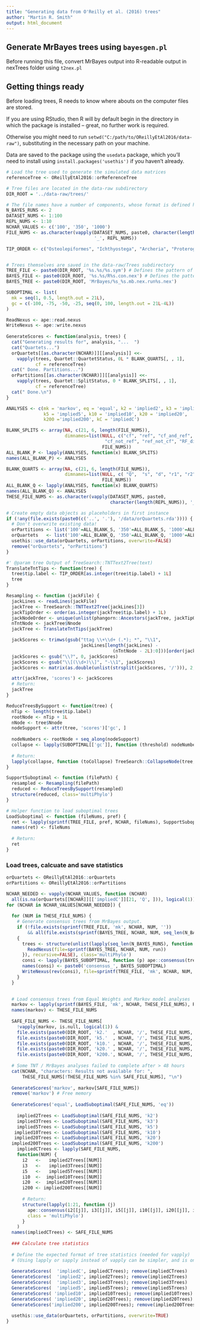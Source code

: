 ```yaml
---
title: "Generating data from O'Reilly et al. (2016) trees"
author: "Martin R. Smith"
output: html_document
--- 
```


## Generate MrBayes trees using `bayesgen.pl`

Before running this file, convert MrBayes output into R-readable output in 
nexTrees folder using `t2nex.pl`

## Getting things ready

Before loading trees, R needs to know where abouts on the computer files are stored.

If you are using RStudio, then R will by default begin in the directory
in which the package is installed -- great, no further work is required.

Otherwise you might need to run `setwd("C:/path/to/OReillyEtAl2016/data-raw")`,
substituting in the necessary path on your machine.

Data are saved to the package using the `usedata` package, which you'll need to
install using `install.packages('usethis')` if you haven't already.

```R
# Load the tree used to generate the simulated data matrices
referenceTree <- OReillyEtAl2016::orReferenceTree

# Tree files are located in the data-raw subdirectory
DIR_ROOT = '../data-raw/trees/'

# The file names have a number of components, whose format is defined here:
N_BAYES_RUNS <- 2
DATASET_NUMS <- 1:100
REPL_NUMS <- 1:10
NCHAR_VALUES <- c('100', '350', '1000')
FILE_NUMS <- as.character(vapply(DATASET_NUMS, paste0, character(length(REPL_NUMS)),
                                 '_', REPL_NUMS))

TIP_ORDER <- c("Osteolepiformes", "Ichthyostega", "Archeria", "Proterogyrinus", "Ariekanerpeton", "Seymouria", "Kotlassia", "Nectridea", "Utaherpeton", "Asaphestera", "Lysorophia", "Cardiocephalus", "Brachystelechidae", "Rhynchonkos", "Pantylus", "Microbrachis", "Adelogyrinidae", "Caeciliidae", "Typhlonectidae", "Ichthyophiidae", "Rhinatrematidae", "Eocaecilia", "Rhyacotritonidae", "Plethodontinae", "Bolitoglossinae", "Spelerpinae", "Hemidactylinae", "Amphiumidae", "Salamandridae", "Dicamptodontidae", "Ambystomatidae", "Proteidae", "Sirenidae", "Cryptobranchidae", "Hynobiidae", "Karaurus", "Leiopelmatidae", "Ascaphidae", "Pelodytidae", "Megophryidae", "Pelobatidae", "Scaphiopodidae", "Ranoidea", "Sooglossidae", "Heleophrynidae", "Myobatrachidae", "Calyptocephallidae", "Hyloidea", "Rhinophrynidae", "Pipidae", "Bombinatoridae", "Discoglossidae", "Triadobatrachus", "Aistopoda", "Westlothiana", "Procolophonidae", "Captorhinidae", "Synapsida", "Diadectes", "Limnoscelis", "Solenodonsaurus", "Gephyrostegidae", "Doleserpeton", "Amphibamus", "Apateon", "Tersomius", "Ecolsonia", "Eryops", "Dendrerpeton", "Colosteidae", "Baphetidae", "Crassigyrinus", "Tulerpeton", "Acanthostega", "Panderichthyidae");


# Trees themselves are saved in the data-raw/Trees subdirectory
TREE_FILE <- paste0(DIR_ROOT, '%s.%s/%s.sym') # Defines the pattern of the file name
BAYES_FILE <- paste0(DIR_ROOT, '%s.%s/R%s.con.nex') # Defines the pattern of the file name
BAYES_TREE <- paste0(DIR_ROOT, 'MrBayes/%s_%s.mb.nex.run%s.nex')

SUBOPTIMAL <- list(
  mk = seq(1, 0.5, length.out = 21L),
  gc = c(-100, -75, -50, -25, seq(0, 100, length.out = 21L-4L))
)

ReadNexus <- ape::read.nexus
WriteNexus <- ape::write.nexus
  
GenerateScores <- function(analysis, trees) {
  cat("Generating results for", analysis, "...  ")
  cat("Quartets...")
  orQuartets[[as.character(NCHAR)]][[analysis]] <<-
    vapply(trees, Quartet::QuartetStatus, 0L * BLANK_QUARTS[, , 1], 
           cf = referenceTree)
  cat(" Done. Partitions...")
  orPartitions[[as.character(NCHAR)]][[analysis]] <<- 
    vapply(trees, Quartet::SplitStatus, 0 * BLANK_SPLITS[, , 1],
           cf = referenceTree)
  cat(" Done.\n")
}

ANALYSES <- c(mk = 'markov', eq = 'equal', k2 = 'implied2', k3 = 'implied3', 
              k5 = 'implied5', k10 = 'implied10', k20 = 'implied20', 
              k200 ='implied200', kC = 'impliedC')

BLANK_SPLITS <- array(NA, c(21, 6, length(FILE_NUMS)),
                      dimnames=list(NULL, c("cf", "ref", "cf_and_ref",
                                     "cf_not_ref", "ref_not_cf", "RF_dist"),
                                    FILE_NUMS))
ALL_BLANK_P <- lapply(ANALYSES, function(x) BLANK_SPLITS)
names(ALL_BLANK_P) <- ANALYSES

BLANK_QUARTS <- array(NA, c(21, 6, length(FILE_NUMS)),
                      dimnames=list(NULL, c( "Q",  "s", "d", "r1", "r2", "u"),
                                    FILE_NUMS))
ALL_BLANK_Q <- lapply(ANALYSES, function(x) BLANK_QUARTS)
names(ALL_BLANK_Q) <- ANALYSES
THESE_FILE_NUMS <- as.character(vapply(DATASET_NUMS, paste0, 
                                       character(length(REPL_NUMS)), '_', REPL_NUMS))

# Create empty data objects as placeholders in first instance
if (!any(file.exists(paste0(c('..', '.'), '/data/orQuartets.rda')))) {
  # Don't overwrite existing data!
  orPartitions <- list('100'=ALL_BLANK_S, '350'=ALL_BLANK_S, '1000'=ALL_BLANK_S)
  orQuartets   <- list('100'=ALL_BLANK_Q, '350'=ALL_BLANK_Q, '1000'=ALL_BLANK_Q)
  usethis::use_data(orQuartets, orPartitions, overwrite=FALSE)
  remove("orQuartets", "orPartitions")
}

#' @param tree Output of TreeSearch::TNTText2Tree(text)
TranslateTntTips <- function(tree) {
  tree$tip.label <- TIP_ORDER[as.integer(tree$tip.label) + 1L]
  tree
}

Resampling <- function (jackFile) {
  jackLines <- readLines(jackFile)
  jackTree <- TreeSearch::TNTText2Tree(jackLines[3])
  jackTipOrder <- order(as.integer(jackTree$tip.label) + 1L)
  jackNodeOrder <- unique(unlist(phangorn::Ancestors(jackTree, jackTipOrder)))[-1]
  nTntNode <- jackTree$Nnode
  jackTree <- TranslateTntTips(jackTree)

  jackScores <- trimws(gsub("ttag \\+\\d+ (.*); *", "\\1",
                            jackLines[length(jackLines) -
                                        (nTntNode - 2L):0]))[order(jackNodeOrder)]
  jackScores <- gsub("\\?", 0, jackScores)
  jackScores <- gsub("\\[(\\d+)\\]", "-\\1", jackScores)
  jackScores <- matrix(as.double(unlist(strsplit(jackScores, '/'))), 2, dimnames=list(c('freq', 'gc'), NULL))

  attr(jackTree, 'scores') <- jackScores
  # Return:
  jackTree
}

ReduceTreesBySupport <- function(tree) {
  nTip <- length(tree$tip.label)
  rootNode <- nTip + 1L
  nNode <- tree$Nnode
  nodeSupport <- attr(tree, 'scores')['gc', ]
  
  nodeNumbers <- rootNode + seq_along(nodeSupport)
  collapse <- lapply(SUBOPTIMAL[['gc']], function (threshold) nodeNumbers[nodeSupport < threshold])
  
  # Return:
  lapply(collapse, function (toCollapse) TreeSearch::CollapseNode(tree, toCollapse))
}

SupportSuboptimal <- function (filePath) {
  resampled <- Resampling(filePath)
  reduced <- ReduceTreesBySupport(resampled)
  structure(reduced, class='multiPhylo')
}

# Helper function to load suboptimal trees
LoadSuboptimal <- function (fileNums, pref) {
  ret <- lapply(sprintf(TREE_FILE, pref, NCHAR, fileNums), SupportSuboptimal)
  names(ret) <- fileNums
  
  # Return:
  ret
}

```


### Load trees, calcuate and save statistics

```R
orQuartets <- OReillyEtAl2016::orQuartets
orPartitions <- OReillyEtAl2016::orPartitions

NCHAR_NEEDED <- vapply(NCHAR_VALUES, function (NCHAR)
  all(is.na(orQuartets[[NCHAR]][['impliedC']][21, 'Q', ])), logical(1))
for (NCHAR in NCHAR_VALUES[NCHAR_NEEDED]) {
  
  for (NUM in THESE_FILE_NUMS) {
    # Generate consensus trees from MrBayes output.
    if (!file.exists(sprintf(TREE_FILE, 'mk', NCHAR, NUM, ''))
        && all(file.exists(sprintf(BAYES_TREE, NCHAR, NUM, seq_len(N_BAYES_RUNS)))))
    {
      trees <- structure(unlist(lapply(seq_len(N_BAYES_RUNS), function (run) {
        ReadNexus(file=sprintf(BAYES_TREE, NCHAR, NUM, run))
      }), recursive=FALSE), class='multiPhylo')
      consi <- lapply(BAYES_SUBOPTIMAL, function (p) ape::consensus(trees, p=p))
      names(consi) <- paste0('consensus_', BAYES_SUBOPTIMAL)
      WriteNexus(rev(consi), file=sprintf(TREE_FILE, 'mk', NCHAR, NUM, ''))
    }
  }
  

  # Load consensus trees from Equal Weights and Markov model analyses
  markov <- lapply(sprintf(BAYES_FILE, 'mk', NCHAR, THESE_FILE_NUMS), ReadNexusSafely)
  names(markov) <- THESE_FILE_NUMS
  
  SAFE_FILE_NUMS <- THESE_FILE_NUMS[
    !vapply(markov, is.null, logical(1)) &
    file.exists(paste0(DIR_ROOT, 'k2.'  , NCHAR, '/', THESE_FILE_NUMS, '.sym')) & 
    file.exists(paste0(DIR_ROOT, 'k5.'  , NCHAR, '/', THESE_FILE_NUMS, '.sym')) & 
    file.exists(paste0(DIR_ROOT, 'k10.' , NCHAR, '/', THESE_FILE_NUMS, '.sym')) & 
    file.exists(paste0(DIR_ROOT, 'k20.' , NCHAR, '/', THESE_FILE_NUMS, '.sym')) & 
    file.exists(paste0(DIR_ROOT, 'k200.', NCHAR, '/', THESE_FILE_NUMS, '.sym'))]
  
  # Some TNT / MrBayes analyses failed to complete after > 48 hours
  cat(NCHAR, "characters: Results not available for: ",
      THESE_FILE_NUMS[!THESE_FILE_NUMS %in% SAFE_FILE_NUMS], "\n")
  
  GenerateScores('markov', markov[SAFE_FILE_NUMS])
  remove('markov') # Free memory
  
  GenerateScores('equal', LoadSuboptimal(SAFE_FILE_NUMS, 'eq'))
  
    implied2Trees <- LoadSuboptimal(SAFE_FILE_NUMS, 'k2')
    implied3Trees <- LoadSuboptimal(SAFE_FILE_NUMS, 'k3')
    implied5Trees <- LoadSuboptimal(SAFE_FILE_NUMS, 'k5')
   implied10Trees <- LoadSuboptimal(SAFE_FILE_NUMS, 'k10')
   implied20Trees <- LoadSuboptimal(SAFE_FILE_NUMS, 'k20')
  implied200Trees <- LoadSuboptimal(SAFE_FILE_NUMS, 'k200')
    impliedCTrees <- lapply(SAFE_FILE_NUMS,
    function(NUM) {
      i2   <-   implied2Trees[[NUM]]
      i3   <-   implied3Trees[[NUM]]
      i5   <-   implied5Trees[[NUM]]
      i10  <-  implied10Trees[[NUM]]
      i20  <-  implied20Trees[[NUM]]
      i200 <- implied200Trees[[NUM]]
      
      # Return:
      structure(lapply(1:21, function (j) 
        ape::consensus(i2[[j]], i3[[j]], i5[[j]], i10[[j]], i20[[j]], i200[[j]])),
        class = 'multiPhylo')
      }
    )
  names(impliedCTrees) <- SAFE_FILE_NUMS
  
  ### Calculate tree statistics
  
  # Define the expected format of tree statistics (needed for vapply)
  # (Using lapply or sapply instead of vapply can be simpler, and is only slightly slower)
  
  GenerateScores(  'impliedC', impliedCTrees); remove(impliedCTrees)
  GenerateScores(  'implied2', implied2Trees); remove(implied2Trees)
  GenerateScores(  'implied3', implied3Trees); remove(implied3Trees)
  GenerateScores(  'implied5', implied5Trees); remove(implied5Trees)
  GenerateScores( 'implied10', implied10Trees); remove(implied10Trees)
  GenerateScores( 'implied20', implied20Trees); remove(implied20Trees)
  GenerateScores('implied200', implied200Trees); remove(implied200Trees)
  
  usethis::use_data(orQuartets, orPartitions, overwrite=TRUE)
}
```

